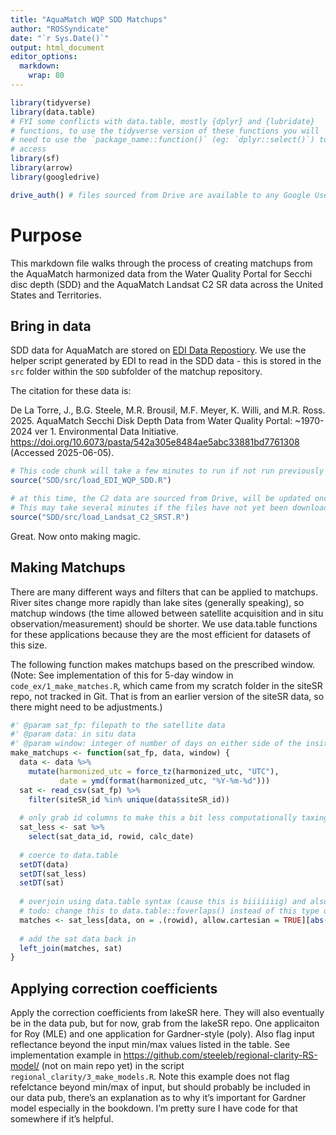 ```yaml
---
title: "AquaMatch WQP SDD Matchups"
author: "ROSSyndicate"
date: "`r Sys.Date()`"
output: html_document
editor_options: 
  markdown: 
    wrap: 80
---
```


```r
library(tidyverse) 
library(data.table)
# FYI some conflicts with data.table, mostly {dplyr} and {lubridate} 
# functions, to use the tidyverse version of these functions you will 
# need to use the `package_name::function()` (eg: `dplyr::select()`) to
# access
library(sf)
library(arrow)
library(googledrive)

drive_auth() # files sourced from Drive are available to any Google User, the console will walk through authentication steps.
```

# Purpose

This markdown file walks through the process of creating matchups from the
AquaMatch harmonized data from the Water Quality Portal for Secchi disc depth
(SDD) and the AquaMatch Landsat C2 SR data across the United States and
Territories.

## Bring in data

SDD data for AquaMatch are stored on [EDI Data
Repostiory](https://portal.edirepository.org/nis/mapbrowse?packageid=edi.1856.1).
We use the helper script generated by EDI to read in the SDD data - this is
stored in the `src` folder within the `SDD` subfolder of the matchup repository.

The citation for these data is:

De La Torre, J., B.G. Steele, M.R. Brousil, M.F. Meyer, K. Willi, and M.R. Ross.
2025. AquaMatch Secchi Disk Depth Data from Water Quality Portal: \~1970-2024
ver 1. Environmental Data Initiative.
<https://doi.org/10.6073/pasta/542a305e8484ae5abc33881bd7761308> (Accessed
2025-06-05).

```r
# This code chunk will take a few minutes to run if not run previously
source("SDD/src/load_EDI_WQP_SDD.R")

# at this time, the C2 data are sourced from Drive, will be updated once the pub is out
# This may take several minutes if the files have not yet been downloaded.
source("SDD/src/load_Landsat_C2_SRST.R")
```

Great. Now onto making magic.

## Making Matchups

There are many different ways and filters that can be applied to matchups. River
sites change more rapidly than lake sites (generally speaking), so matchup
windows (the time allowed between satellite acquisition and in situ
observation/measurement) should be shorter. We use data.table functions for
these applications because they are the most efficient for datasets of this
size.

The following function makes matchups based on the prescribed window. (Note: See
implementation of this for 5-day window in `code_ex/1_make_matches.R`, which
came from my scratch folder in the siteSR repo, not tracked in Git. That is from
an earlier version of the siteSR data, so there might need to be adjustments.)

```r
#' @param sat_fp: filepath to the satellite data
#' @param data: in situ data 
#' @param window: integer of number of days on either side of the insitu measuerment
make_matchups <- function(sat_fp, data, window) {
  data <- data %>% 
    mutate(harmonized_utc = force_tz(harmonized_utc, "UTC"),
           date = ymd(format(harmonized_utc, "%Y-%m-%d")))
  sat <- read_csv(sat_fp) %>% 
    filter(siteSR_id %in% unique(data$siteSR_id))
  
  # only grab id columns to make this a bit less computationally taxing
  sat_less <- sat %>% 
    select(sat_data_id, rowid, calc_date) 
  
  # coerce to data.table
  setDT(data)
  setDT(sat_less)
  setDT(sat)
  
  # overjoin using data.table syntax (cause this is biiiiiiig) and also filter in one step (also because of size)
  # todo: change this to data.table::foverlaps() instead of this type of data.table join
  matches <- sat_less[data, on = .(rowid), allow.cartesian = TRUE][abs(as.integer(difftime(date, calc_date, units = "days"))) <= window]
  
  # add the sat data back in
  left_join(matches, sat)
}

```

## Applying correction coefficients

Apply the correction coefficients from lakeSR here. They will also eventually be
in the data pub, but for now, grab from the lakeSR repo. One applicaiton for Roy
(MLE) and one application for Gardner-style (poly). Also flag input reflectance
beyond the input min/max values listed in the table. See implementation example
in <https://github.com/steeleb/regional-clarity-RS-model/> (not on main repo
yet) in the script `regional_clarity/3_make_models.R`. Note this example does
not flag refelctance beyond min/max of input, but should probably be included in
our data pub, there's an explanation as to why it's important for Gardner model
especially in the bookdown. I'm pretty sure I have code for that somewhere if
it's helpful.
